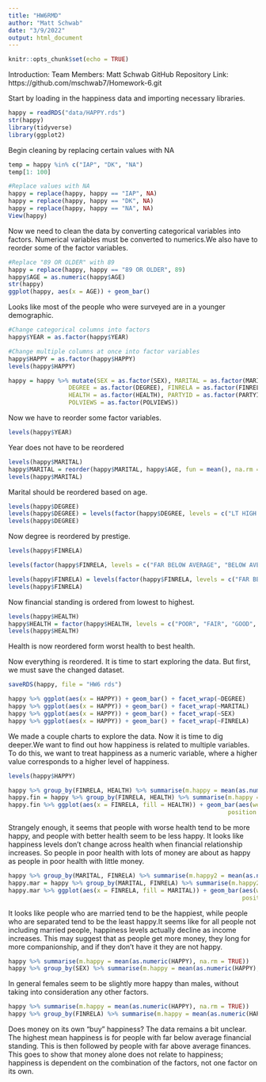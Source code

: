 ```yaml
---
title: "HW6RMD"
author: "Matt Schwab"
date: "3/9/2022"
output: html_document
---
```


```r
knitr::opts_chunk$set(echo = TRUE)
```

Introduction:
Team Members: Matt Schwab
GitHub Repository Link: https://github.com/mschwab7/Homework-6.git








Start by loading in the happiness data and importing necessary libraries.
```r
happy = readRDS("data/HAPPY.rds")
str(happy)
library(tidyverse)
library(ggplot2)
```

Begin cleaning by replacing certain values with NA
```r
temp = happy %in% c("IAP", "DK", "NA")
temp[1: 100]

#Replace values with NA
happy = replace(happy, happy == "IAP", NA)
happy = replace(happy, happy == "DK", NA)
happy = replace(happy, happy == "NA", NA)
View(happy)
```

Now we need to clean the data by converting categorical variables into factors.
Numerical variables must be converted to numerics.We also have to reorder some of the factor variables.

```r
#Replace "89 OR OLDER" with 89
happy = replace(happy, happy == "89 OR OLDER", 89)
happy$AGE = as.numeric(happy$AGE)
str(happy)
ggplot(happy, aes(x = AGE)) + geom_bar()
```

Looks like most of the people who were surveyed are in a younger demographic.

```r
#Change categorical columns into factors
happy$YEAR = as.factor(happy$YEAR)
```

```r
#Change multiple columns at once into factor variables
happy$HAPPY = as.factor(happy$HAPPY)
levels(happy$HAPPY)

happy = happy %>% mutate(SEX = as.factor(SEX), MARITAL = as.factor(MARITAL), 
                 DEGREE = as.factor(DEGREE), FINRELA = as.factor(FINRELA), 
                 HEALTH = as.factor(HEALTH), PARTYID = as.factor(PARTYID),
                 POLVIEWS = as.factor(POLVIEWS))
```

Now we have to reorder some factor variables.

```r
levels(happy$YEAR)
```
Year does not have to be reordered

```r
levels(happy$MARITAL)
happy$MARITAL = reorder(happy$MARITAL, happy$AGE, fun = mean(), na.rm = TRUE)
levels(happy$MARITAL)
```
Marital should be reordered based on age.

```r
levels(happy$DEGREE)
levels(happy$DEGREE) = levels(factor(happy$DEGREE, levels = c("LT HIGH SCHOOL", "HIGH SCHOOL", "JUNIOR COLLEGE","BACHELOR", "GRADUATE")))
levels(happy$DEGREE)
```
Now degree is reordered by prestige.

```r
levels(happy$FINRELA)

levels(factor(happy$FINRELA, levels = c("FAR BELOW AVERAGE", "BELOW AVERAGE", "AVERAGE", "ABOVE AVERAGE", "FAR ABOVE AVERAGE")))

levels(happy$FINRELA) = levels(factor(happy$FINRELA, levels = c("FAR BELOW AVERAGE", "BELOW AVERAGE", "AVERAGE", "ABOVE AVERAGE", "FAR ABOVE AVERAGE")))
levels(happy$FINRELA)
```
Now financial standing is ordered from lowest to highest.

```r
levels(happy$HEALTH)
happy$HEALTH = factor(happy$HEALTH, levels = c("POOR", "FAIR", "GOOD", "EXCELLENT"))
levels(happy$HEALTH)

```
Health is now reordered form worst health to best health.

Now everything is reordered. It is time to start exploring the data. But first,
we must save the changed dataset.

```r
saveRDS(happy, file = "HW6 rds")
```

```r
happy %>% ggplot(aes(x = HAPPY)) + geom_bar() + facet_wrap(~DEGREE)
happy %>% ggplot(aes(x = HAPPY)) + geom_bar() + facet_wrap(~MARITAL)
happy %>% ggplot(aes(x = HAPPY)) + geom_bar() + facet_wrap(~SEX)
happy %>% ggplot(aes(x = HAPPY)) + geom_bar() + facet_wrap(~FINRELA)
```
We made a couple charts to explore the data. Now it is time to dig deeper.We want to find out how happiness is related to multiple variables. To do this, we want to treat happiness as a numeric variable, where a higher value corresponds to a higher level of happiness.

```r
levels(happy$HAPPY)
```

```r
happy %>% group_by(FINRELA, HEALTH) %>% summarise(m.happy = mean(as.numeric(HAPPY), na.rm = TRUE))
happy.fin = happy %>% group_by(FINRELA, HEALTH) %>% summarise(m.happy = mean(as.numeric(HAPPY), na.rm = TRUE))
happy.fin %>% ggplot(aes(x = FINRELA, fill = HEALTH)) + geom_bar(aes(weight = m.happy),
                                                              position = position_dodge())
```
Strangely enough, it seems that people with worse health tend to be more happy, and people with better health seem to be less happy. It looks like happiness levels don't change across health when financial relationship increases. So people in poor health with lots of money are about as happy as people in poor health with little money. 


```r
happy %>% group_by(MARITAL, FINRELA) %>% summarise(m.happy2 = mean(as.numeric(HAPPY), na.rm = TRUE))
happy.mar = happy %>% group_by(MARITAL, FINRELA) %>% summarise(m.happy2 = mean(as.numeric(HAPPY), na.rm = TRUE))
happy.mar %>% ggplot(aes(x = FINRELA, fill = MARITAL)) + geom_bar(aes(weight = m.happy2),
                                                                  position = position_dodge())

```

It looks like people who are married tend to be the happiest, while people who are separated tend to be the least happy.It seems like for all people not including married people, happiness levels actually decline as income increases. This may suggest that as people get more money, they long for more companionship, and if they don't have it they are not happy. 


```r
happy %>% summarise(m.happy = mean(as.numeric(HAPPY), na.rm = TRUE))
happy %>% group_by(SEX) %>% summarise(m.happy = mean(as.numeric(HAPPY), na.rm = TRUE))
```
In general females seem to be slightly more happy than males, without taking 
into consideration any other factors.

```r
happy %>% summarise(m.happy = mean(as.numeric(HAPPY), na.rm = TRUE))
happy %>% group_by(FINRELA) %>% summarise(m.happy = mean(as.numeric(HAPPY), na.rm = TRUE))
```

Does money on its own "buy" happiness? The data remains a bit unclear. The highest mean happiness is for people with far below average financial standing.
This is then followed by people with far above average finances. This goes to show that money alone does not relate to happiness; happiness is dependent on the combination of the factors, not one factor on its own.


